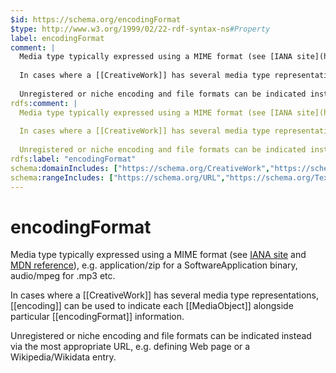 ```yaml
---
$id: https://schema.org/encodingFormat
$type: http://www.w3.org/1999/02/22-rdf-syntax-ns#Property
label: encodingFormat
comment: |
  Media type typically expressed using a MIME format (see [IANA site](http://www.iana.org/assignments/media-types/media-types.xhtml) and [MDN reference](https://developer.mozilla.org/en-US/docs/Web/HTTP/Basics_of_HTTP/MIME_types)), e.g. application/zip for a SoftwareApplication binary, audio/mpeg for .mp3 etc.
  
  In cases where a [[CreativeWork]] has several media type representations, [[encoding]] can be used to indicate each [[MediaObject]] alongside particular [[encodingFormat]] information.
  
  Unregistered or niche encoding and file formats can be indicated instead via the most appropriate URL, e.g. defining Web page or a Wikipedia/Wikidata entry.
rdfs:comment: |
  Media type typically expressed using a MIME format (see [IANA site](http://www.iana.org/assignments/media-types/media-types.xhtml) and [MDN reference](https://developer.mozilla.org/en-US/docs/Web/HTTP/Basics_of_HTTP/MIME_types)), e.g. application/zip for a SoftwareApplication binary, audio/mpeg for .mp3 etc.
  
  In cases where a [[CreativeWork]] has several media type representations, [[encoding]] can be used to indicate each [[MediaObject]] alongside particular [[encodingFormat]] information.
  
  Unregistered or niche encoding and file formats can be indicated instead via the most appropriate URL, e.g. defining Web page or a Wikipedia/Wikidata entry.
rdfs:label: "encodingFormat"
schema:domainIncludes: ["https://schema.org/CreativeWork","https://schema.org/MediaObject"]
schema:rangeIncludes: ["https://schema.org/URL","https://schema.org/Text"]
---
```


# encodingFormat

Media type typically expressed using a MIME format (see [IANA site](http://www.iana.org/assignments/media-types/media-types.xhtml) and [MDN reference](https://developer.mozilla.org/en-US/docs/Web/HTTP/Basics_of_HTTP/MIME_types)), e.g. application/zip for a SoftwareApplication binary, audio/mpeg for .mp3 etc.

In cases where a [[CreativeWork]] has several media type representations, [[encoding]] can be used to indicate each [[MediaObject]] alongside particular [[encodingFormat]] information.

Unregistered or niche encoding and file formats can be indicated instead via the most appropriate URL, e.g. defining Web page or a Wikipedia/Wikidata entry.

